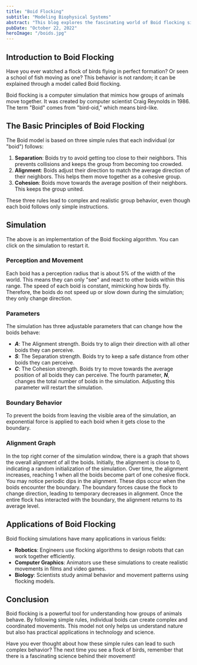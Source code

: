 ```yaml
---
title: "Boid Flocking"
subtitle: "Modeling Biophysical Systems"
abstract: "This blog explores the fascinating world of Boid flocking simulations, a model that helps us understand how groups of animals move together. We will discuss the basic principles behind this model and its applications in various fields."
pubDate: "October 22, 2022"
heroImage: "/boids.jpg"
---
```


## Introduction to Boid Flocking

Have you ever watched a flock of birds flying in perfect formation? Or seen a school of fish moving as one? This behavior is not random; it can be explained through a model called Boid flocking.

Boid flocking is a computer simulation that mimics how groups of animals move together. It was created by computer scientist Craig Reynolds in 1986. The term "Boid" comes from "bird-oid," which means bird-like.

## The Basic Principles of Boid Flocking

The Boid model is based on three simple rules that each individual (or "boid") follows:

1. **Separation**: Boids try to avoid getting too close to their neighbors. This prevents collisions and keeps the group from becoming too crowded.
2. **Alignment**: Boids adjust their direction to match the average direction of their neighbors. This helps them move together as a cohesive group.
3. **Cohesion**: Boids move towards the average position of their neighbors. This keeps the group united.

These three rules lead to complex and realistic group behavior, even though each boid follows only simple instructions.

## Simulation


<Boid />

The above is an implementation of the Boid flocking algorithm. You can click on the simulation to restart it.

### Perception and Movement

Each boid has a perception radius that is about 5% of the width of the world. This means they can only "see" and react to other boids within this range.
The speed of each boid is constant, mimicking how birds fly. Therefore, the boids do not speed up or slow down during the simulation; they only change direction.

### Parameters

The simulation has three adjustable parameters that can change how the boids behave:

- **$A$**: The Alignment strength. Boids try to align their direction with all other boids they can perceive.
- **$S$**: The Separation strength. Boids try to keep a safe distance from other boids they can perceive.
- **$C$**: The Cohesion strength. Boids try to move towards the average position of all boids they can perceive.
  The fourth parameter, **$N$**, changes the total number of boids in the simulation. Adjusting this parameter will restart the simulation.

### Boundary Behavior

To prevent the boids from leaving the visible area of the simulation, an exponential force is applied to each boid when it gets close to the boundary.

### Alignment Graph

In the top right corner of the simulation window, there is a graph that shows the overall alignment of all the boids. Initially, the alignment is close to 0, indicating a random initialization of the simulation. Over time, the alignment increases, reaching 1 when all the boids become part of one cohesive flock.
You may notice periodic dips in the alignment. These dips occur when the boids encounter the boundary. The boundary forces cause the flock to change direction, leading to temporary decreases in alignment. Once the entire flock has interacted with the boundary, the alignment returns to its average level.

## Applications of Boid Flocking

Boid flocking simulations have many applications in various fields:

- **Robotics**: Engineers use flocking algorithms to design robots that can work together efficiently.
- **Computer Graphics**: Animators use these simulations to create realistic movements in films and video games.
- **Biology**: Scientists study animal behavior and movement patterns using flocking models.

## Conclusion

Boid flocking is a powerful tool for understanding how groups of animals behave. By following simple rules, individual boids can create complex and coordinated movements. This model not only helps us understand nature but also has practical applications in technology and science.

Have you ever thought about how these simple rules can lead to such complex behavior? The next time you see a flock of birds, remember that there is a fascinating science behind their movement!
